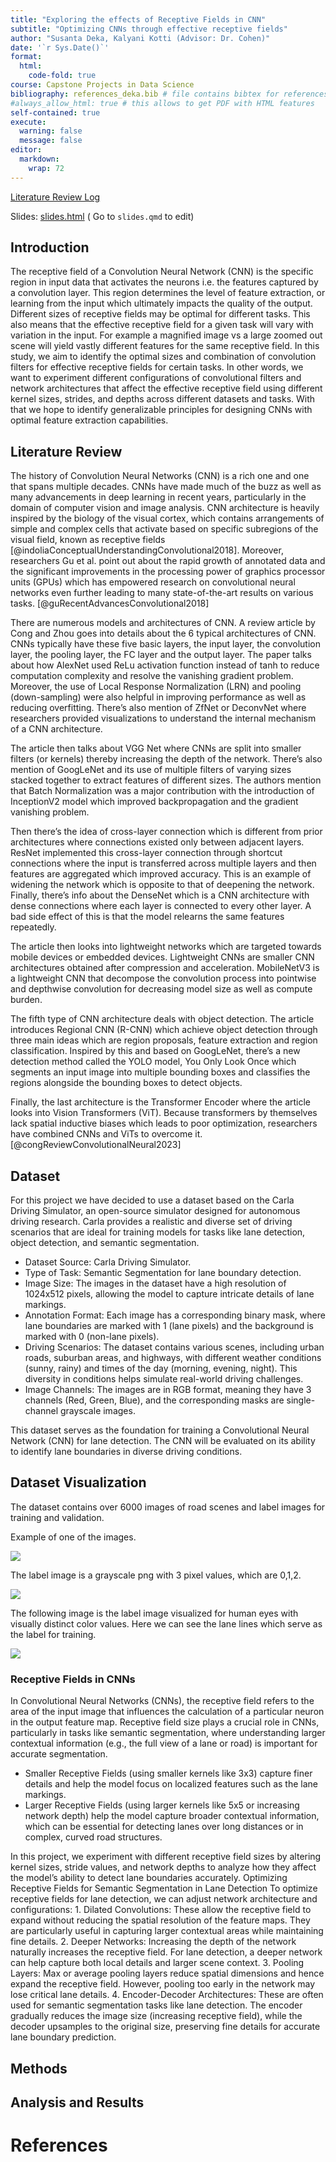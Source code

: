 ---
title: "Exploring the effects of Receptive Fields in CNN"
subtitle: "Optimizing CNNs through effective receptive fields"
author: "Susanta Deka, Kalyani Kotti (Advisor: Dr. Cohen)"
date: '`r Sys.Date()`'
format:
  html:
    code-fold: true
course: Capstone Projects in Data Science
bibliography: references_deka.bib # file contains bibtex for references
#always_allow_html: true # this allows to get PDF with HTML features
self-contained: true
execute: 
  warning: false
  message: false
editor: 
  markdown: 
    wrap: 72
---

[Literature Review Log](review.html){target="_blank"}

Slides: [slides.html](slides.html){target="_blank"} ( Go to `slides.qmd` to edit)


## Introduction

The receptive field of a Convolution Neural Network (CNN) is the specific region in input data that activates the neurons i.e. the features captured by a convolution layer. This region determines the level of feature extraction, or learning from the input which ultimately impacts the quality of the output. Different sizes of receptive fields may be optimal for different tasks. This also means that the effective receptive field for a given task will vary with variation in the input. For example a magnified image vs a large zoomed out scene will yield vastly different features for the same receptive field. In this study, we aim to identify the optimal sizes and combination of convolution filters for effective receptive fields for certain tasks. In other words, we want to experiment different configurations of convolutional filters and network architectures that affect the effective receptive field using different kernel sizes, strides, and depths across different datasets and tasks. With that we hope to identify generalizable principles for designing CNNs with optimal feature extraction capabilities.


## Literature Review

The history of Convolution Neural Networks (CNN) is a rich one and one that spans multiple decades. CNNs have made much of the buzz as well as many advancements in deep learning in recent years, particularly in the domain of computer vision and image analysis. CNN architecture is heavily inspired by the biology of the visual cortex, which contains arrangements of simple and complex cells that activate based on specific subregions of the visual field, known as receptive fields [@indoliaConceptualUnderstandingConvolutional2018]. Moreover, researchers Gu et al. point out about the rapid growth of annotated data and the significant improvements in the processing power of graphics processor units (GPUs) which has empowered research on convolutional neural networks even further leading to many state-of-the-art results on various tasks. [@guRecentAdvancesConvolutional2018]

There are numerous models and architectures of CNN. A review article by Cong and Zhou goes into details about the 6 typical architectures of CNN. CNNs typically have these five basic layers, the input layer, the convolution layer, the pooling layer, the FC layer and the output layer. The paper talks about how AlexNet used ReLu activation function instead of tanh to reduce computation complexity and resolve the vanishing gradient problem. Moreover, the use of Local Response Normalization (LRN) and pooling (down-sampling) were also helpful in improving performance as well as reducing overfitting. There’s also mention of ZfNet or DeconvNet where researchers provided visualizations to understand the internal mechanism of a CNN architecture.

The article then talks about VGG Net where CNNs are split into smaller filters (or kernels) thereby increasing the depth of the network. There’s also mention of GoogLeNet and its use of multiple filters of varying sizes stacked together to extract features of different sizes. The authors mention that Batch Normalization was a major contribution with the introduction of InceptionV2 model which improved backpropagation and the gradient vanishing problem.

Then there’s the idea of cross-layer connection which is different from prior architectures where connections existed only between adjacent layers. ResNet implemented this cross-layer connection through shortcut connections where the input is transferred across multiple layers and then features are aggregated which improved accuracy. This is an example of widening the network which is opposite to that of deepening the network. Finally, there’s info about the DenseNet which is a CNN architecture with dense connections where each layer is connected to every other layer. A bad side effect of this is that the model relearns the same features repeatedly.

The article then looks into lightweight networks which are targeted towards mobile devices or embedded devices. Lightweight CNNs are smaller CNN architectures obtained after compression and acceleration. MobileNetV3 is a lightweight CNN that decompose the convolution process into pointwise and depthwise convolution for decreasing model size as well as compute burden.

The fifth type of CNN architecture deals with object detection. The article introduces Regional CNN (R-CNN) which achieve object detection through three main ideas which are region proposals, feature extraction and region classification. Inspired by this and based on GoogLeNet, there’s a new detection method called the YOLO model, You Only Look Once which segments an input image into multiple bounding boxes and classifies the regions alongside the bounding boxes to detect objects.

Finally, the last architecture is the Transformer Encoder where the article looks into Vision Transformers (ViT). Because transformers by themselves lack spatial inductive biases which leads to poor optimization, researchers have combined CNNs and ViTs to overcome it. [@congReviewConvolutionalNeural2023]


## Dataset

For this project we have decided to use a dataset based on the Carla Driving Simulator, an open-source simulator designed for autonomous driving research. Carla provides a realistic and diverse set of driving scenarios that are ideal for training models for tasks like lane detection, object detection, and semantic segmentation.

* Dataset Source: Carla Driving Simulator.
* Type of Task: Semantic Segmentation for lane boundary detection.
* Image Size: The images in the dataset have a high resolution of 1024x512 pixels, allowing the model to capture intricate details of lane markings.
* Annotation Format: Each image has a corresponding binary mask, where lane boundaries are marked with 1 (lane pixels) and the background is marked with 0 (non-lane pixels).
* Driving Scenarios: The dataset contains various scenes, including urban roads, suburban areas, and highways, with different weather conditions (sunny, rainy) and times of the day (morning, evening, night). This diversity in conditions helps simulate real-world driving challenges.
* Image Channels: The images are in RGB format, meaning they have 3 channels (Red, Green, Blue), and the corresponding masks are single-channel grayscale images.

This dataset serves as the foundation for training a Convolutional Neural Network (CNN) for lane detection. The CNN will be evaluated on its ability to identify lane boundaries in diverse driving conditions.

## Dataset Visualization

The dataset contains over 6000 images of road scenes and label images for training and validation. 

Example of one of the images.

![](https://imgur.com/sAVhGgC)

The label image is a grayscale png with 3 pixel values, which are 0,1,2.

![](https://imgur.com/2A3k7z3)

The following image is the label image visualized for human eyes with visually distinct color values. Here we can see the lane lines which serve as the label for training.

![](https://imgur.com/LAKKKlk)

### Receptive Fields in CNNs

In Convolutional Neural Networks (CNNs), the receptive field refers to the area of the input image that influences the calculation of a particular neuron in the output feature map. Receptive field size plays a crucial role in CNNs, particularly in tasks like semantic segmentation, where understanding larger contextual information (e.g., the full view of a lane or road) is important for accurate segmentation.

* Smaller Receptive Fields (using smaller kernels like 3x3) capture finer details and help the model focus on localized features such as the lane markings.
* Larger Receptive Fields (using larger kernels like 5x5 or increasing network depth) help the model capture broader contextual information, which can be essential for detecting lanes over long distances or in complex, curved road structures.

In this project, we experiment with different receptive field sizes by altering kernel sizes, stride values, and network depths to analyze how they affect the model's ability to detect lane boundaries accurately.
Optimizing Receptive Fields for Semantic Segmentation in Lane Detection
To optimize receptive fields for lane detection, we can adjust network architecture and configurations:
1.	Dilated Convolutions: These allow the receptive field to expand without reducing the spatial resolution of the feature maps. They are particularly useful in capturing larger contextual areas while maintaining fine details.
2.	Deeper Networks: Increasing the depth of the network naturally increases the receptive field. For lane detection, a deeper network can help capture both local details and larger scene context.
3.	Pooling Layers: Max or average pooling layers reduce spatial dimensions and hence expand the receptive field. However, pooling too early in the network may lose critical lane details.
4.	Encoder-Decoder Architectures: These are often used for semantic segmentation tasks like lane detection. The encoder gradually reduces the image size (increasing receptive field), while the decoder upsamples to the original size, preserving fine details for accurate lane boundary prediction.

## Methods


## Analysis and Results


# References

